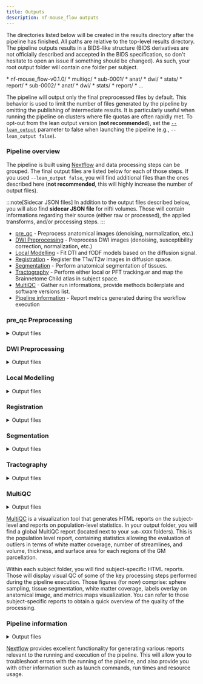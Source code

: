 ```yaml
---
title: Outputs
description: nf-mouse_flow outputs
---
```



The directories listed below will be created in the results directory after the pipeline has finished. All paths are relative to the top-level results directory. The pipeline outputs results in a BIDS-like structure (BIDS derivatives are not officially described and accepted in the BIDS specification, so don't hesitate to open an issue if something should be changed). As such, your root output folder will contain one folder per subject.

<FileTree>
  * nf-mouse_flow-v0.1.0/
    * multiqc/
    * sub-0001/
      * anat/
      * dwi/
      * stats/
      * report/
    * sub-0002/
      * anat/
      * dwi/
      * stats/
      * report/
    * ...
</FileTree>

The pipeline will output only the final preprocessed files by default. This behavior is used to limit the number of files generated by the pipeline by omitting the publishing of intermediate results. It is particularly useful when running the pipeline on clusters where file quotas are often rapidly met. To opt-out from the lean output version (**not recommended**), set the [`--lean_output`](/nf-mouse_flow/0.1.0/guides/parameters#generic-options) parameter to false when launching the pipeline (e.g., `--lean_output false`).

### **Pipeline overview**

The pipeline is built using [Nextflow](https://www.nextflow.io/) and data processing steps can be grouped. The final output files are listed below for each of those steps. If you used `--lean_output false`, you will find additional files than the ones described here (**not recommended**, this will highly increase the number of output files).

:::note[Sidecar JSON files]
In addition to the output files described below, you will also find **sidecar JSON file** for nifti volumes. Those will contain informations regarding their source (either raw or processed), the applied transforms, and/or processing steps.
:::

* [pre_qc](#pre_qc-preprocessing) - Preprocess anatomical images (denoising, normalization, etc.)
* [DWI Preprocessing](#dwi-preprocessing) - Preprocess DWI images (denoising, susceptibility correction, normalization, etc.)
* [Local Modelling](#local-modelling) - Fit DTI and fODF models based on the diffusion signal.
* [Registration](#registration) - Register the T1w/T2w images in diffusion space.
* [Segmentation](#segmentation) - Perform anatomical segmentation of tissues.
* [Tractography](#tractography) - Perform either local or PFT tracking.er and map the Brainnetome Child atlas in subject space.
* [MultiQC](#multiqc) - Gather run informations, provide methods boilerplate and software versions list.
* [Pipeline information](#pipeline-information) - Report metrics generated during the workflow execution

### **pre_qc Preprocessing**

<details markdown="1">
  <summary>Output files</summary>

  * `anat/`
    * `*_desc-preproc_T1w.nii.gz`: Final preprocessed T1w image in original space.
    * `*_desc-preproc_T2w.nii.gz`: Final preprocessed T2w image in original space.
    * `*_space-T2w_desc-preproc_T1w.nii.gz`: Final preprocessed T1w image in T2w space (if infant data).
    * `*_space-T1w_desc-preproc_T2w.nii.gz`: Final preprocessed T2w image in T1w space (if pediatric data).
    * `*_from-{T1w,T2w}_to-{T1w,T2w}_affine.mat`: Affine transform from T1w/T2w to T1w/T2w space.
    * `*_space-{template}_desc-preproc_T1w.nii.gz`: Final preprocessed T1w image in template space (if a destination template has been selected).
    * `*_space-{template}_desc-preproc_T2w.nii.gz`: Final preprocessed T2w image in template space (if a destination template has been selected).
    * `*_from-dwi_to-{template}_affine.mat`: Affine transform from T1w/T2w to template space.
    * `*_from-dwi_to-{template}_warp.nii.gz`: Non-linear transform from T1w/T2w to template space.
</details>

### **DWI Preprocessing**

<details markdown="1">
  <summary>Output files</summary>

  * `dwi/`
    * `*_desc-preproc_dwi.nii.gz`: Final preprocessed DWI image in original space.
    * `*_desc-preproc_dwi.bval`: Final b-values file.
    * `*_desc-preproc_dwi.bvec`: Final corrected b-vectors file.
    * `*_desc-preproc_b0.nii.gz`: Final preprocessed B0 image.
    * `*_desc-brain_mask.nii.gz`: Final brain mask in original space.
</details>

### **Local Modelling**

<details markdown="1">
  <summary>Output files</summary>

  * `dwi/`
    * `*_{space-template}_desc-ad.nii.gz`: Axial Diffusivity map.
    * `*_{space-template}_desc-rd.nii.gz`: Radial Diffusivity map.
    * `*_{space-template}_desc-md.nii.gz`: Mean Diffusivity map.
    * `*_{space-template}_desc-fa.nii.gz`: Fractional Anisotropy map.
    * `*_{space-template}_desc-mode.nii.gz`: Mode map.
    * `*_{space-template}_desc-ga.nii.gz`: Geodesic Anisometry map.
    * `*_desc-tensor.nii.gz`: Tensor map.
    * `*_{space-template}_desc-rgb.nii.gz`: RGB map.
    * `*_desc-fodf.nii.gz`: Fiber oriented distribution functions (fODF).
    * `*_{space-template}_desc-afd_max.nii.gz`: Maximum apparent fiber density (AFD) map.
    * `*_{space-template}_desc-afd_sum.nii.gz`: Sum of the AFD map.
    * `*_{space-template}_desc-afd_total.nii.gz`: AFD total map.
    * `*_{space-template}_desc-nufo.nii.gz`: Number of fiber orientation map.
    * `*_desc-peaks.nii.gz`: fODF peaks.
</details>

### **Registration**

<details markdown="1">
  <summary>Output files</summary>

  * `anat/`
    * `*_from-{T2w,T1w}_to-dwi_affine.mat`: Affine transform from T1w/T2w space to diffusion space.
    * `*_from-{T2w,T1w}_to-dwi_warp.nii.gz`: Non-linear transform from T1w/T2w space to diffusion space.
    * `*_from-dwi_to-{T2w,T1w}_warp.nii.gz`: Non-linear transform from diffusion space to T1w/T2w space.
    * `*_space-DWI_desc-preproc_{T2w,T1w}.nii.gz`: Preprocessed T1w/T2w image in diffusion space.
</details>

### **Segmentation**

<details markdown="1">
  <summary>Output files</summary>

  * `anat/`
    * `*_space-DWI_label-WM_mask.nii.gz`: WM mask in diffusion space.
    * `*_space-DWI_label-GM_mask.nii.gz`: GM mask in diffusion space.
    * `*_space-DWI_label-CSF_mask.nii.gz`: CSF mask in diffusion space.
    * `*_space-DWI_label-WM_probseg.nii.gz`: WM probability map in diffusion space.
    * `*_space-DWI_label-GM_probseg.nii.gz`: GM probability map in diffusion space.
    * `*_space-DWI_label-CSF_probseg.nii.gz`: CSF probability map in diffusion space.
</details>

### **Tractography**

<details markdown="1">
  <summary>Output files</summary>

  * `dwi/`
    * `*_{space-template}_desc-local_tractogram.trk`: Whole-brain tractogram using local tractography.
    * `*_{space-template}_desc-pft_tractogram.trk`: Whole-brain tractogram using PFT tractography.
    * `*_{space-template}_desc-concatenated_tractogram.trk`: Whole-brain tractogram combining both PFT/local tracking.
    * `*_space-DWI_label-exclude_desc-pft_probseg.nii.gz`: Exclude probability map for PFT tracking.
    * `*_space-DWI_label-include_desc-pft_probseg.nii.gz`: Include probability map for PFT tracking.
    * `*_space-DWI_label-seeding_desc-local_mask.nii.gz`: Seeding mask for local tracking.
    * `*_space-DWI_label-tracking_desc-local_mask.nii.gz`: Tracking mask for local tracking.
    * `*_space-DWI_label-seeding_desc-pft_mask.nii.gz`: Seeding mask for PFT tracking.
</details>

### **MultiQC**

<details markdown="1">
  <summary>Output files</summary>

  * `multiqc/`
    * `multiqc_report.html`: a standalone HTML file that can be viewed in your web browser.
    * `multiqc_data/`: directory containing parsed statistics from the different tools used in the pipeline.
    * `multiqc_plots/`: directory containing static images from the report in various formats.
</details>

[MultiQC](http://multiqc.info) is a visualization tool that generates HTML reports on the subject-level and reports on population-level statistics. In your output folder, you will find a global MultiQC report (located next to your `sub-XXXX` folders). This is the population level report, containing statistics allowing the evaluation of outliers in terms of white matter coverage, number of streamlines, and volume, thickness, and surface area for each regions of the GM parcellation.

Within each subject folder, you will find subject-specific HTML reports. Those will display visual QC of some of the key processing steps performed during the pipeline execution. Those figures (for now) comprise: sphere sampling, tissue segmentation, white matter coverage, labels overlay on anatomical image, and metrics maps visualization. You can refer to those subject-specific reports to obtain a quick overview of the quality of the processing.

### **Pipeline information**

<details markdown="1">
  <summary>Output files</summary>

  * `pipeline_info/`
    * Reports generated by Nextflow: `execution_report.html`, `execution_timeline.html`, `execution_trace.txt` and `pipeline_dag.dot`/`pipeline_dag.svg`.
    * Reports generated by the pipeline: `pipeline_report.html`, `pipeline_report.txt` and `software_versions.yml`. The `pipeline_report*` files will only be present if the `--email` / `--email_on_fail` parameter's are used when running the pipeline.
    * Parameters used by the pipeline run: `params.json`.
</details>

[Nextflow](https://www.nextflow.io/docs/latest/tracing.html) provides excellent functionality for generating various reports relevant to the running and execution of the pipeline. This will allow you to troubleshoot errors with the running of the pipeline, and also provide you with other information such as launch commands, run times and resource usage.
